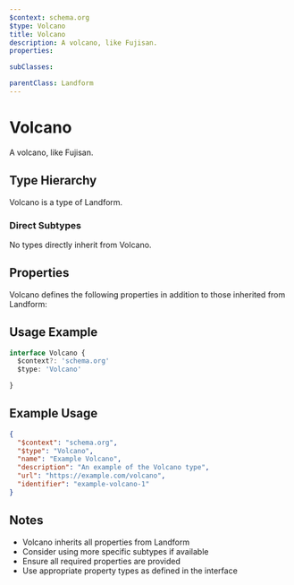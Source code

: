 ```yaml
---
$context: schema.org
$type: Volcano
title: Volcano
description: A volcano, like Fujisan.
properties:

subClasses:

parentClass: Landform
---
```


# Volcano

A volcano, like Fujisan.

## Type Hierarchy

Volcano is a type of Landform.

### Direct Subtypes

No types directly inherit from Volcano.

## Properties

Volcano defines the following properties in addition to those inherited from Landform:



## Usage Example

```typescript
interface Volcano {
  $context?: 'schema.org'
  $type: 'Volcano'

}
```

## Example Usage

```json
{
  "$context": "schema.org",
  "$type": "Volcano",
  "name": "Example Volcano",
  "description": "An example of the Volcano type",
  "url": "https://example.com/volcano",
  "identifier": "example-volcano-1"
}
```

## Notes

- Volcano inherits all properties from Landform
- Consider using more specific subtypes if available
- Ensure all required properties are provided
- Use appropriate property types as defined in the interface
